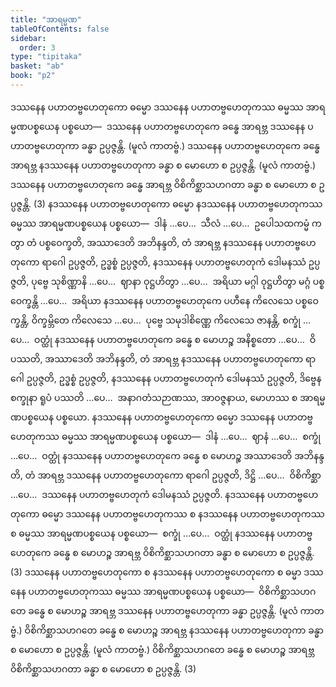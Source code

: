```yaml
---
title: "အာရမ္မဏ"
tableOfContents: false
sidebar:
  order: 3
type: "tipitaka"
basket: "ab"
book: "p2"
---
```



<DynamicBreadcrumb />

<Division number="70" book="p2" e="ch" v="38" p="587">

<Paragraph number="4226" book="p2">
ဒဿနေန ပဟာတဗ္ဗဟေတုကော ဓမ္မော ဒဿနေန ပဟာတဗ္ဗဟေတုကဿ ဓမ္မဿ အာရမ္မဏပစ္စယေန ပစ္စယော—  ဒဿနေန ပဟာတဗ္ဗဟေတုကေ ခန္ဓေ အာရဗ္ဘ ဒဿနေန ပဟာတဗ္ဗဟေတုကာ ခန္ဓာ ဥပ္ပဇ္ဇန္တိ. (မူလံ ကာတဗ္ဗံ.) ဒဿနေန ပဟာတဗ္ဗဟေတုကေ ခန္ဓေ အာရဗ္ဘ နဒဿနေန ပဟာတဗ္ဗဟေတုကာ ခန္ဓာ စ မောဟော စ ဥပ္ပဇ္ဇန္တိ. (မူလံ ကာတဗ္ဗံ.) ဒဿနေန ပဟာတဗ္ဗဟေတုကေ ခန္ဓေ အာရဗ္ဘ ဝိစိကိစ္ဆာသဟဂတာ ခန္ဓာ စ မောဟော စ ဥပ္ပဇ္ဇန္တိ. (3)
</Paragraph>

</Division>
<Division number="71" book="p2" e="ch" v="38" p="588">

<Paragraph number="4227" book="p2">
နဒဿနေန ပဟာတဗ္ဗဟေတုကော ဓမ္မော နဒဿနေန ပဟာတဗ္ဗဟေတုကဿ ဓမ္မဿ အာရမ္မဏပစ္စယေန ပစ္စယော—  ဒါနံ …ပေ…  သီလံ …ပေ…  ဥပေါသထကမ္မံ ကတွာ တံ ပစ္စဝေက္ခတိ, အဿာဒေတိ အဘိနန္ဒတိ, တံ အာရဗ္ဘ နဒဿနေန ပဟာတဗ္ဗဟေတုကော ရာဂေါ ဥပ္ပဇ္ဇတိ, ဥဒ္ဓစ္စံ ဥပ္ပဇ္ဇတိ, နဒဿနေန ပဟာတဗ္ဗဟေတုကံ ဒေါမနဿံ ဥပ္ပဇ္ဇတိ, ပုဗ္ဗေ သုစိဏ္ဏာနိ …ပေ…  ဈာနာ ဝုဋ္ဌဟိတွာ …ပေ…  အရိယာ မဂ္ဂါ ဝုဋ္ဌဟိတွာ မဂ္ဂံ ပစ္စဝေက္ခန္တိ …ပေ…  အရိယာ နဒဿနေန ပဟာတဗ္ဗဟေတုကေ ပဟီနေ ကိလေသေ ပစ္စဝေက္ခန္တိ, ဝိက္ခမ္ဘိတေ ကိလေသေ …ပေ…  ပုဗ္ဗေ သမုဒါစိဏ္ဏေ ကိလေသေ ဇာနန္တိ, စက္ခုံ …ပေ…  ဝတ္ထုံ နဒဿနေန ပဟာတဗ္ဗဟေတုကေ ခန္ဓေ စ မောဟဉ္စ အနိစ္စတော …ပေ…  ဝိပဿတိ, အဿာဒေတိ အဘိနန္ဒတိ, တံ အာရဗ္ဘ နဒဿနေန ပဟာတဗ္ဗဟေတုကော ရာဂေါ ဥပ္ပဇ္ဇတိ, ဥဒ္ဓစ္စံ ဥပ္ပဇ္ဇတိ, နဒဿနေန ပဟာတဗ္ဗဟေတုကံ ဒေါမနဿံ ဥပ္ပဇ္ဇတိ, ဒိဗ္ဗေန စက္ခုနာ ရူပံ ပဿတိ …ပေ…  အနာဂတံသဉာဏဿ, အာဝဇ္ဇနာယ, မောဟဿ စ အာရမ္မဏပစ္စယေန ပစ္စယော.
</Paragraph>

<Paragraph number="4228" book="p2">
နဒဿနေန ပဟာတဗ္ဗဟေတုကော ဓမ္မော ဒဿနေန ပဟာတဗ္ဗဟေတုကဿ ဓမ္မဿ အာရမ္မဏပစ္စယေန ပစ္စယော—  ဒါနံ …ပေ…  ဈာနံ …ပေ…  စက္ခုံ …ပေ…  ဝတ္ထုံ နဒဿနေန ပဟာတဗ္ဗဟေတုကေ ခန္ဓေ စ မောဟဉ္စ အဿာဒေတိ အဘိနန္ဒတိ, တံ အာရဗ္ဘ ဒဿနေန ပဟာတဗ္ဗဟေတုကော ရာဂေါ ဥပ္ပဇ္ဇတိ, ဒိဋ္ဌိ …ပေ…  ဝိစိကိစ္ဆာ …ပေ…  ဒဿနေန ပဟာတဗ္ဗဟေတုကံ ဒေါမနဿံ ဥပ္ပဇ္ဇတိ.
</Paragraph>

<Paragraph number="4229" book="p2">
နဒဿနေန ပဟာတဗ္ဗဟေတုကော ဓမ္မော ဒဿနေန ပဟာတဗ္ဗဟေတုကဿ စ နဒဿနေန ပဟာတဗ္ဗဟေတုကဿ စ ဓမ္မဿ အာရမ္မဏပစ္စယေန ပစ္စယော—  စက္ခုံ …ပေ…  ဝတ္ထုံ နဒဿနေန ပဟာတဗ္ဗဟေတုကေ ခန္ဓေ စ မောဟဉ္စ အာရဗ္ဘ ဝိစိကိစ္ဆာသဟဂတာ ခန္ဓာ စ မောဟော စ ဥပ္ပဇ္ဇန္တိ. (3)
</Paragraph>

</Division>
<Division number="72" book="p2" e="ch" v="38" p="588">

<Paragraph number="4230" book="p2">
ဒဿနေန ပဟာတဗ္ဗဟေတုကော စ နဒဿနေန ပဟာတဗ္ဗဟေတုကော စ ဓမ္မာ ဒဿနေန ပဟာတဗ္ဗဟေတုကဿ ဓမ္မဿ အာရမ္မဏပစ္စယေန ပစ္စယော—  ဝိစိကိစ္ဆာသဟဂတေ ခန္ဓေ စ မောဟဉ္စ အာရဗ္ဘ ဒဿနေန ပဟာတဗ္ဗဟေတုကာ ခန္ဓာ ဥပ္ပဇ္ဇန္တိ. (မူလံ ကာတဗ္ဗံ.) ဝိစိကိစ္ဆာသဟဂတေ ခန္ဓေ စ မောဟဉ္စ အာရဗ္ဘ နဒဿနေန ပဟာတဗ္ဗဟေတုကာ ခန္ဓာ စ မောဟော စ ဥပ္ပဇ္ဇန္တိ. (မူလံ ကာတဗ္ဗံ.) ဝိစိကိစ္ဆာသဟဂတေ ခန္ဓေ စ မောဟဉ္စ အာရဗ္ဘ ဝိစိကိစ္ဆာသဟဂတာ ခန္ဓာ စ မောဟော စ ဥပ္ပဇ္ဇန္တိ. (3)
</Paragraph>
</Division>